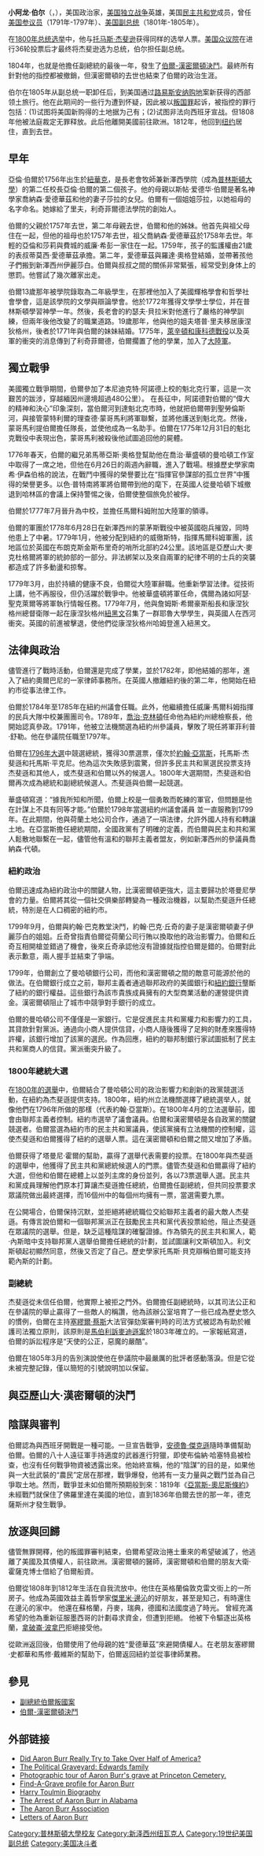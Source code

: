 {{noteTA
|G1=美国总统
|1=zh:佐治;zh-hans:乔治;zh-hk:佐治;zh-sg:乔治;zh-tw:喬治;zh-cn:乔治
}}

{{Infobox_President
| name = 阿龍·伯爾
| original_name = Aaron Burr
| nationality = 美國
| image = Aaron Burr-2.jpg 
| country = 美國
| order = 第3任
| office = 美国副总统
| term_start= 1801年3月4日
| term_end=1805年3月4日
| president = [[托马斯·杰斐逊|托马斯·杰斐逊]]
| predecessor= 湯馬斯·傑弗遜
| successor=[[乔治·克林顿|乔治·克林顿]]
| birth_date=1756年2月6日
| birth_place=[[新泽西省|新泽西省]][[紐華克_(紐澤西州)|紐華克]]
| death_date={{death_date_and_age|1836|9|14|1756|2|6|mf=y}}
| death_place= [[紐約州|紐約州]][[史坦登島|史坦登島]]
| religion=[[長老教會|長老教會]]
| spouse= 
| party=[[民主共和黨|民主共和黨]]
| alma_mater = [[普林斯顿大学|普林斯顿大学]]
| signature= 
|}}'''小阿龙·伯尔'''（{{lang-en|Aaron Burr, Jr.}}，{{bd|1756年|2月6日|1836年|9月14日|CatIdx=B}}），美国政治家，[[美国独立战争|美国独立战争]]英雄，美国[[民主共和党|民主共和党]]成员，曾任[[美国参议员|美国参议员]]（1791年-1797年）、[[美国副总统|美国副总统]]（1801年-1805年）。

在[[1800年美国总统选举|1800年总统选举]]中，他与[[托马斯·杰斐逊|托马斯·杰斐逊]]获得同样的选举人票。[[美国众议院|美国众议院]]在进行36轮投票后才最终将杰斐逊选为总统，伯尔担任副总统。

1804年，也就是他擔任副總統的最後一年，發生了[[伯爾-漢密爾頓決鬥|伯爾-漢密爾頓決鬥]]。最終所有針對他的指控都被撤銷，但漢密爾頓的去世也結束了伯爾的政治生涯。

伯尔在1805年从副总统一职卸任后，到美国通过[[路易斯安纳购地|路易斯安纳购地]]案新获得的西部领土旅行。他在此期间的一些行为遭到怀疑，因此被以[[叛国罪|叛国罪]]起诉，被指控的罪行包括：(1)试图将美国新购得的土地据为己有；(2)试图非法向西班牙宣战。但1808年他被法庭裁定无罪释放。此后他離開美國前往歐洲。1812年，他回到[[纽约|纽约]]居住，直到去世。

== 早年 ==
亞倫·伯爾於1756年出生於[[紐華克_(新澤西州)|紐華克]]，是長老會牧師兼新澤西學院（成為[[普林斯頓大學|普林斯頓大學]]）的第二任校長亞倫·伯爾的第二個孩子。他的母親以斯帖·爱德华·伯爾是著名神學家喬納森·愛德華茲和他的妻子莎拉的女兒。伯爾有一個姐姐莎拉，以她祖母的名字命名。她嫁給了里夫，利奇菲爾德法學院的創始人。

伯爾的父親於1757年去世，第二年母親去世，伯爾和他的姊妹。他首先與祖父母住在一起，但他的祖母也於1757年去世，祖父喬納森·愛德華茲於1758年去世。年輕的亞倫和莎莉與費城的威廉·希彭一家住在一起。1759年，孩子的監護權由21歲的表叔蒂莫西·愛德華茲承擔。第二年，愛德華茲與羅達·奧格登結婚，並帶著孩他子們搬到新澤西州伊麗莎白。伯爾與叔叔之間的關係非常緊張，經常受到身体上的懲罰。他嘗試了幾次離家出走。

伯爾13歲那年被學院錄取為二年級學生，在那裡他加入了美國輝格學會和哲學社會學會，這是該學院的文學與辯論學會。他於1772年獲得文學學士學位，并在普林斯頓學習神學一年。然後，長老會的約瑟夫·貝拉米對他進行了嚴格的神學訓練，但兩年後他改變了的職業道路。19歲那年，他與他的姐夫塔普·里夫移居康涅狄格州，後者於1771年與伯爾的妹妹結婚。1775年，[[萊辛頓和康科德戰役|萊辛頓和康科德戰役]]以及英軍的衝突的消息傳到了利奇菲爾德，伯爾擱置了他的學業，加入了[[大陸軍|大陸軍]]。

== 獨立戰爭 ==
美國獨立戰爭期間，伯爾參加了本尼迪克特·阿諾德上校的魁北克行軍，這是一次艱苦的跋涉，穿越緬因州邊境超過480公里）。 在長征中，阿諾德對伯爾的“偉大的精神和決心”印象深刻，當伯爾河到達魁北克市時，他就把伯爾帶到聖勞倫斯河，與接管蒙特利爾的理查德·蒙哥馬利將軍聯繫，並將他護送到魁北克。然後，蒙哥馬利提伯爾擔任隊長，並使他成為一名助手。伯爾在1775年12月31日的魁北克戰役中表現出色，蒙哥馬利被殺後他試圖追回他的屍體。

1776年春天，伯爾的繼兄弟馬蒂亞斯·奧格登幫助他在喬治·華盛頓的曼哈頓工作室中取得了一席之地，但他在6月26日的兩週內辭職，進入了戰場。根據歷史學家南希·伊森伯格的說法，在戰鬥中獲得的榮譽要比在“指揮官參謀部的孤立世界”中獲得的榮譽更多。以色·普特南將軍將伯爾帶到他的麾下，在英國人從曼哈頓下城撤退到哈林區的會議上保持警惕之後，伯爾使整個旅免於被俘。 

伯爾於1777年7月晉升為中校，並擔任馬爾科姆附加大陸軍的領導。

伯爾的軍團於1778年6月28日在新澤西州的蒙茅斯戰役中被英國砲兵摧毀，同時他患上了中暑。1779年1月，他被分配到紐約的威徹斯特，指揮馬爾科姆軍團，該地區位於英國在布朗克斯金斯布里奇的哨所北部約24公里。該地區是亞歷山大·麥克杜格爾將軍的統帥部的一部分。非法綁架以及來自兩軍的紀律不明的士兵的突襲都造成了許多動盪和掠奪。

1779年3月，由於持續的健康不良，伯爾從大陸軍辭職。他重新學習法律。從技術上講，他不再服役，但仍活躍於戰爭中。他被華盛頓將軍任命，偶爾為諸如阿瑟·聖克萊爾等將軍執行情報任務。1779年7月，他與詹姆斯·希爾豪斯船長和康涅狄格州總督衛隊一起在康涅狄格州[[紐黑文|紐黑文]]召集了一群耶魯大學學生，與英國人在西河衝突。英國的前進被擊退，使他們從康涅狄格州哈姆登進入紐黑文。

== 法律與政治 ==
儘管進行了戰時活動，伯爾還是完成了學業，並於1782年，即他結婚的那年，進入了紐約奧爾巴尼的一家律師事務所。在英國人撤離紐約後的第二年，他開始在紐約市從事法律工作。

伯爾於1784年至1785年在紐約州議會任職。此外，他繼續擔任威廉·馬爾科姆指揮的民兵大隊中校兼團團司令。1789年，[[喬治·克林頓|喬治·克林頓]]任命他為紐約州總檢察長，他開始認真參政。1791年，他被立法機關選為紐約州參議員，擊敗了現任將軍菲利普·舒勒。他在參議院任職至1797年。

伯爾在[[1796年美国总统选举|1796年大選]]中競選總統，獲得30票選票，僅次於[[約翰·亞當斯|約翰·亞當斯]]，托馬斯·杰斐遜和托馬斯·平克尼。他為這次失敗感到震驚，但許多民主共和黨選民投票支持杰斐遜和其他人，或杰斐遜和伯爾以外的候選人。1800年大選期間，杰斐遜和伯爾再次成為總統和副總統候選人。杰斐遜與伯爾一起競選。

華盛頓寫道：“據我所知和所聞，伯爾上校是一個勇敢而乾練的軍官，但問題是他在計謀上不具有同等才能。”伯爾於1798年當選紐約州議會議員 並一直服務到1799年。在此期間，他與荷蘭土地公司合作，通過了一項法律，允許外國人持有和轉讓土地。在亞當斯擔任總統期間，全國政黨有了明確的定義，而伯爾與民主和共和黨人鬆散地聯繫在一起，儘管他有溫和的聯邦主義者盟友，例如新澤西州的參議員喬納森·代頓。

=== 紐約政治 ===
伯爾迅速成為紐約政治中的關鍵人物，比漢密爾頓更強大，這主要歸功於塔曼尼學會的力量。伯爾將其從一個社交俱樂部轉變為一種政治機器，以幫助杰斐遜升任總統，特別是在人口稠密的紐約市。

1799年9月，伯爾與約翰·巴克教堂決鬥，約翰·巴克·丘奇的妻子是漢密爾頓妻子伊麗莎白的姐姐。丘奇曾指責伯爾從荷蘭公司行賄以換取他的政治影響力。伯爾和丘奇互相開槍並錯過了機會，後來丘奇承認他沒有證據就指控伯爾是錯的。伯爾對此表示歉意，兩人握手並結束了爭端。

1799年，伯爾創立了曼哈頓銀行公司，而他和漢密爾頓之間的敵意可能源於他的做法。在伯爾銀行成立之前，聯邦主義者通過聯邦政府的美國銀行和[[紐約銀行|紐約銀行]]壟斷了紐約的銀行權益。這些銀行為該市貴族成員擁有的大型商業活動的運營提供資金。漢密爾頓阻止了城市中競爭對手銀行的成立。

伯爾的曼哈頓公司不僅僅是一家銀行。它是促進民主共和黨權力和影響力的工具，其貸款針對黨派。通過向小商人提供信貸，小商人隨後獲得了足夠的財產來獲得特許權，該銀行增加了該黨的選民。作為回應，紐約的聯邦制銀行家試圖抵制了民主共和黨商人的信貸。黨派衝突升級了。

=== 1800年總統大選 ===
在[[1800年美國總統選舉|1800年的選舉]]中，伯爾結合了曼哈頓公司的政治影響力和創新的政黨競選活動，在紐約為杰斐遜提供支持。1800年，紐約州立法機關選擇了總統選举人，就像他們在1796年所做的那樣（代表約翰·亞當斯）。在1800年4月的立法選舉前，國會由聯邦主義者控制。紐約市選举了議會議員。伯爾和漢密爾頓是各自政黨的關鍵競選者。伯爾當選為紐約市的民主共和黨議員，使該黨擁有立法機關的控制權，這使杰斐遜和伯爾獲得了紐約的選舉人票。這在漢密爾頓和伯爾之間又增加了矛盾。

伯爾获得了塔曼尼·霍爾的幫助，贏得了選舉代表需要的投票。在1800年與杰斐遜的選舉中，他獲得了民主共和黨總統候選人的門票。儘管杰斐遜和伯爾贏得了紐約大選，但他和伯爾在總體上以並列主席的身份並列，各以73票選舉人選。民主共和黨成員理解他們原本打算讓杰斐遜擔任總統，伯爾擔任副總統，但共同投票要求眾議院做出最終選擇，而16個州中的每個州均擁有一票，當選需要九票。

在公開場合，伯爾保持沉默，並拒絕將總統職位交給聯邦主義者的最大敵人杰斐遜。有傳言說伯爾和一個聯邦黨派正在鼓勵民主共和黨代表投票給他，阻止杰斐遜在眾議院的選舉。但是，缺乏這種陰謀的確鑿證據。作為領先的民主共和黨人，範·內斯暗中支持聯邦黨人選舉伯爾擔任總統的計劃，並試圖讓利文斯頓加入。利文斯頓起初顯然同意，然後又否定了自己。歷史學家托馬斯·貝克辯稱伯爾可能支持範內斯的計劃。

=== 副總統 ===
杰斐遜從未信任伯爾，他實際上被拒之門外。伯爾擔任副總統時，以其司法公正和在參議院的舉止贏得了一些敵人的稱讚，他為該辦公室培育了一些已成為歷史悠久的慣例，伯爾在主持[[塞繆爾·蔡斯|塞繆爾·蔡斯]]大法官彈劾案審判時的司法方式被認為有助於維護司法獨立原則，該原則是[[馬伯利訴麥迪遜案|馬伯利訴麥迪遜案]]於1803年確立的。一家報紙寫道，伯爾的訴訟程序是“天使的公正，惡魔的嚴酷”。

伯爾在1805年3月的告別演說使他在參議院中最嚴厲的批評者感動落淚。但是它從未被完整記錄，僅以簡短的引號說明加以保留。

== 與亞歷山大·漢密爾頓的決鬥 ==
{{main|伯爾-漢密爾頓決鬥}}

== 陰謀與審判 ==
{{main|副总统伯尔叛国案}}
伯爾認為與西班牙開戰是一種可能。一旦宣告戰爭，[[安德魯·傑克遜|安德魯·傑克遜]]隨時準備幫助伯爾。伯爾的八十人遠征軍手持適度的武器進行狩獵，即使布倫納·哈塞特島被检查，也沒有任何戰爭物資被透露出來。他始終宣稱，他的“陰謀”的目的是，如果他與一大批武裝的“農民”定居在那裡，戰爭爆發，他將有一支力量與之戰鬥並為自己爭取土地。然而，戰爭並未如伯爾所預期般到來：1819年《[[亞當斯-奧尼斯條約|亞當斯-奧尼斯條約]]》未經戰鬥就保住了佛羅里達在美國的地位，直到1836年伯爾去世的那一年，德克薩斯州才發生戰爭。

== 放逐與回歸 ==
儘管無罪開釋，他的叛國罪審判結束，伯爾希望政治捲土重來的希望破滅了，他逃離了美國及其債權人，前往歐洲。漢密爾頓的醫師，漢密爾頓和伯爾的朋友大衛·霍薩克博士借給了伯爾船資。

伯爾從1808年到1812年生活在自我流放中。他住在英格蘭倫敦克雷文街上的一所房子。他成為英國效益主義哲學家[[傑里米·邊沁|傑里米·邊沁]]的好朋友，甚至是知己，有時還住在邊沁的家中。 他還在蘇格蘭，丹麥，瑞典，德國和法國度過了時光。 曾經充滿希望的他為重新征服墨西哥的計劃尋求資金，但遭到拒絕。 他被下令驅逐出英格蘭，[[拿破崙·波拿巴|拿破崙·波拿巴]]拒絕接受他。

從歐洲返回後，伯爾使用了他母親的姓“愛德華茲”來避開債權人。在老朋友塞繆爾·史都華和馬修·戴維斯的幫助下，伯爾返回紐約並從事律師業務。

==參見==
* [[副總統伯爾叛國案|副總統伯爾叛國案]]
* [[伯爾-漢密爾頓決鬥|伯爾-漢密爾頓決鬥]]

== 外部链接 ==
*[https://web.archive.org/web/20070524062253/http://www.americanheritage.com/people/articles/web/20070522-aaron-burr-thomas-jefferson-alexander-hamilton-james-wilkinson-louisiana-territory-john-marshall-treason.shtml Did Aaron Burr Really Try to Take Over Half of America?]
*[https://web.archive.org/web/20071013173459/http://politicalgraveyard.com/families/1203.html The Political Graveyard: Edwards family]
*[http://www.richardsibbes.com/Princeton.Cemetery.Presidents.htm Photographic tour of Aaron Burr's grave at Princeton Cemetery.] {{Wayback|url=http://www.richardsibbes.com/Princeton.Cemetery.Presidents.htm |date=20160408010704 }}
* [http://www.findagrave.com/cgi-bin/fg.cgi?page=gr&GRid=151 Find-A-Grave profile for Aaron Burr] {{Wayback|url=http://www.findagrave.com/cgi-bin/fg.cgi?page=gr&GRid=151 |date=20120722063718 }}
*[https://web.archive.org/web/20061027181441/http://www.uua.org/uuhs/duub/articles/harrytoulmin.html Harry Toulmin Biography]
*[http://homepages.rootsweb.com/~cmamcrk4/pkt33.html The Arrest of Aaron Burr in Alabama] {{Wayback|url=http://homepages.rootsweb.com/~cmamcrk4/pkt33.html |date=20210506073106 }}
*[http://www.aaronburrassociation.org/ The Aaron Burr Association] {{Wayback|url=http://www.aaronburrassociation.org/ |date=20210428102211 }}
*[https://web.archive.org/web/20120530182559/http://www.familytales.org/results.php?tla=aab Letters of Aaron Burr]


{{start box}}
{{succession box|[[托马斯·杰斐逊|托马斯·杰斐逊]]|[[乔治·克林顿|乔治·克林顿]]|[[美国副总统|美国副总统]]|1801年-1805年}}
{{end box}}

{{Vice Presidents of US}}
{{Thomas Jefferson cabinet}}
{{Authority control}}
{{DEFAULTSORT:Burr Aaron}}
[[Category:普林斯頓大學校友|Category:普林斯頓大學校友]]
[[Category:新泽西州纽瓦克人|Category:新泽西州纽瓦克人]]
[[Category:19世纪美国副总统|Category:19世纪美国副总统]]
[[Category:美国决斗者|Category:美国决斗者]]